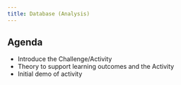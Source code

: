 ---
title: Database (Analysis)
---
## Agenda

- Introduce the Challenge/Activity
- Theory to support learning outcomes and the Activity
- Initial demo of activity
